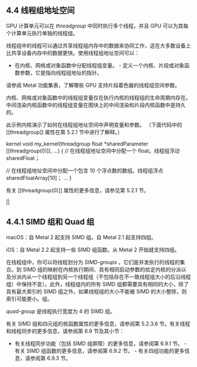 ## 4.4 线程组地址空间

GPU 计算单元可以在 _threadgroup_ 中同时执行多个线程，并且 GPU 可以为其每个计算单元执行单独的线程组。

线程组中的线程可以通过共享线程组内存中的数据来协同工作，这在大多数设备上比共享设备内存中的数据更快。使用线程组地址空间可以：

- 在内核、网格或对象函数中分配线程组变量。 - 定义一个内核、片段或对象函数参数，它是指向线程组地址的指针。

请参阅 Metal 功能集表，了解哪些 GPU 支持片段着色器的线程组空间参数。

内核、网格或对象函数中的线程组变量仅在执行内核的线程组的生命周期内存在。中间渲染内核函数中的线程组变量在图块上的中间渲染和片段内核函数中是持久的。

此示例内核演示了如何在线程组地址空间中声明变量和参数。 （下面代码中的 [[threadgroup]] 属性在第 5.2.1 节中进行了解释。）

kernel void my_kernel(threadgroup float \*sharedParameter [[threadgroup(0)]], ...) { // 在线程组地址空间中分配一个 float。线程组浮动 sharedFloat；

// 在线程组地址空间中分配一个包含 10 个浮点数的数组。线程组浮点 sharedFloatArray[10]； ... }

有关 [[threadgroup(0)]] 属性的更多信息，请参见第 5.2.1 节。

||

## 4.4.1 SIMD 组和 Quad 组

macOS：自 Metal 2 起支持 SIMD 组。自 Metal 2.1 起支持四组。

iOS：自 Metal 2.2 起支持一些 SIMD 组函数。从 Metal 2 开始就支持四组。

在线程组中，你可以将线程划分为 _SIMD-groups_ ，它们是并发执行的线程的集合。到 SIMD 组的映射在内核执行期间、具有相同启动参数的给定内核的分派以及分派内从一个线程组到另一个线程组（不包括存在不一致线程组大小的后沿线程组）中保持不变）。此外，线程组内的所有 SIMD 组都需要具有相同的大小，除了具有最大索引的 SIMD 组之外，如果线程组的大小不能被 SIMD 的大小整除，则索引可能更小。组。

_quad-group_ 是线程执行宽度为 4 的 SIMD 组。

有关 SIMD 组和四元组的核函数属性的更多信息，请参阅第 5.2.3.6 节。有关线程和线程同步的更多信息，请参阅第 6.9 节及其小节：

- 有关线程同步功能（包括 SIMD 组屏障）的更多信息，请参阅第 6.9.1 节。 - 有关 SIMD 组函数的更多信息，请参阅第 6.9.2 节。 - 有关四组功能的更多信息，请参阅第 6.9.3 节。

